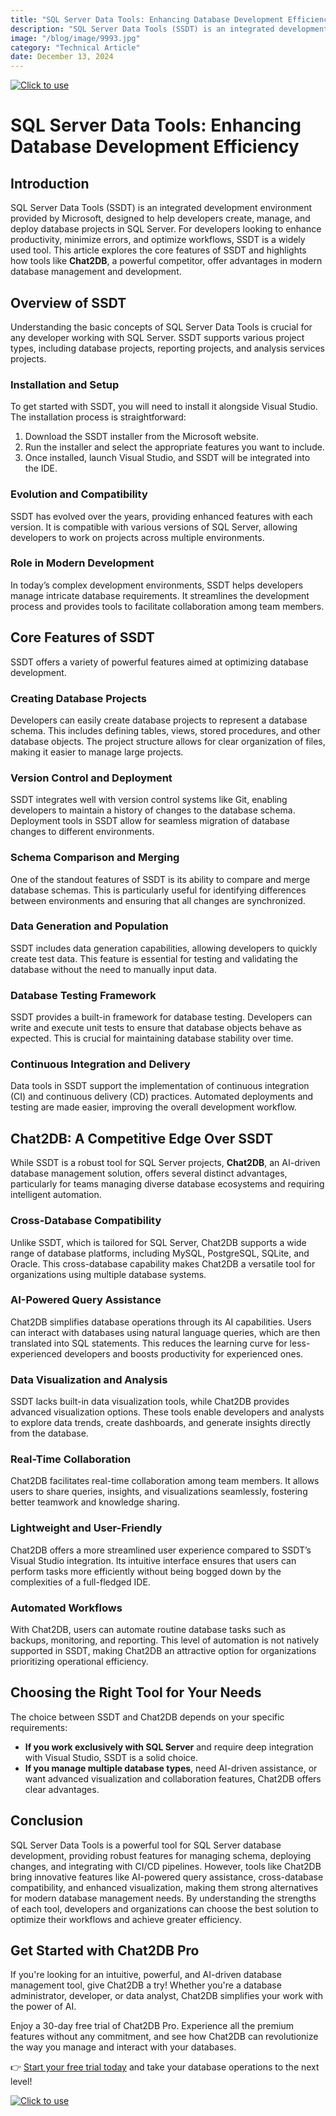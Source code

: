 ```yaml
---
title: "SQL Server Data Tools: Enhancing Database Development Efficiency"
description: "SQL Server Data Tools (SSDT) is an integrated development environment provided by Microsoft, designed to help developers create, manage, and deploy database projects in SQL Server."
image: "/blog/image/9993.jpg"
category: "Technical Article"
date: December 13, 2024
---
```

[![Click to use](/image/blog/bg/chat2db1.png)](https://app.chat2db.ai/)
# SQL Server Data Tools: Enhancing Database Development Efficiency


<Authors date="December 13, 2024">
  <Author name="Jing" link="https://chat2db.ai" />
</Authors>

## Introduction

SQL Server Data Tools (SSDT) is an integrated development environment provided by Microsoft, designed to help developers create, manage, and deploy database projects in SQL Server. For developers looking to enhance productivity, minimize errors, and optimize workflows, SSDT is a widely used tool. This article explores the core features of SSDT and highlights how tools like **Chat2DB**, a powerful competitor, offer advantages in modern database management and development.

## Overview of SSDT

Understanding the basic concepts of SQL Server Data Tools is crucial for any developer working with SQL Server. SSDT supports various project types, including database projects, reporting projects, and analysis services projects.

### Installation and Setup

To get started with SSDT, you will need to install it alongside Visual Studio. The installation process is straightforward:

1. Download the SSDT installer from the Microsoft website.
2. Run the installer and select the appropriate features you want to include.
3. Once installed, launch Visual Studio, and SSDT will be integrated into the IDE.

### Evolution and Compatibility

SSDT has evolved over the years, providing enhanced features with each version. It is compatible with various versions of SQL Server, allowing developers to work on projects across multiple environments.

### Role in Modern Development

In today’s complex development environments, SSDT helps developers manage intricate database requirements. It streamlines the development process and provides tools to facilitate collaboration among team members.

## Core Features of SSDT

SSDT offers a variety of powerful features aimed at optimizing database development.

### Creating Database Projects

Developers can easily create database projects to represent a database schema. This includes defining tables, views, stored procedures, and other database objects. The project structure allows for clear organization of files, making it easier to manage large projects.

### Version Control and Deployment

SSDT integrates well with version control systems like Git, enabling developers to maintain a history of changes to the database schema. Deployment tools in SSDT allow for seamless migration of database changes to different environments.

### Schema Comparison and Merging

One of the standout features of SSDT is its ability to compare and merge database schemas. This is particularly useful for identifying differences between environments and ensuring that all changes are synchronized.

### Data Generation and Population

SSDT includes data generation capabilities, allowing developers to quickly create test data. This feature is essential for testing and validating the database without the need to manually input data.

### Database Testing Framework

SSDT provides a built-in framework for database testing. Developers can write and execute unit tests to ensure that database objects behave as expected. This is crucial for maintaining database stability over time.

### Continuous Integration and Delivery

Data tools in SSDT support the implementation of continuous integration (CI) and continuous delivery (CD) practices. Automated deployments and testing are made easier, improving the overall development workflow.

## Chat2DB: A Competitive Edge Over SSDT

While SSDT is a robust tool for SQL Server projects, **Chat2DB**, an AI-driven database management solution, offers several distinct advantages, particularly for teams managing diverse database ecosystems and requiring intelligent automation.

### Cross-Database Compatibility

Unlike SSDT, which is tailored for SQL Server, Chat2DB supports a wide range of database platforms, including MySQL, PostgreSQL, SQLite, and Oracle. This cross-database capability makes Chat2DB a versatile tool for organizations using multiple database systems.

### AI-Powered Query Assistance

Chat2DB simplifies database operations through its AI capabilities. Users can interact with databases using natural language queries, which are then translated into SQL statements. This reduces the learning curve for less-experienced developers and boosts productivity for experienced ones.

### Data Visualization and Analysis

SSDT lacks built-in data visualization tools, while Chat2DB provides advanced visualization options. These tools enable developers and analysts to explore data trends, create dashboards, and generate insights directly from the database.

### Real-Time Collaboration

Chat2DB facilitates real-time collaboration among team members. It allows users to share queries, insights, and visualizations seamlessly, fostering better teamwork and knowledge sharing.

### Lightweight and User-Friendly

Chat2DB offers a more streamlined user experience compared to SSDT’s Visual Studio integration. Its intuitive interface ensures that users can perform tasks more efficiently without being bogged down by the complexities of a full-fledged IDE.

### Automated Workflows

With Chat2DB, users can automate routine database tasks such as backups, monitoring, and reporting. This level of automation is not natively supported in SSDT, making Chat2DB an attractive option for organizations prioritizing operational efficiency.

## Choosing the Right Tool for Your Needs

The choice between SSDT and Chat2DB depends on your specific requirements:

- **If you work exclusively with SQL Server** and require deep integration with Visual Studio, SSDT is a solid choice.
- **If you manage multiple database types**, need AI-driven assistance, or want advanced visualization and collaboration features, Chat2DB offers clear advantages.

## Conclusion

SQL Server Data Tools is a powerful tool for SQL Server database development, providing robust features for managing schema, deploying changes, and integrating with CI/CD pipelines. However, tools like Chat2DB bring innovative features like AI-powered query assistance, cross-database compatibility, and enhanced visualization, making them strong alternatives for modern database management needs. By understanding the strengths of each tool, developers and organizations can choose the best solution to optimize their workflows and achieve greater efficiency.

## Get Started with Chat2DB Pro

If you're looking for an intuitive, powerful, and AI-driven database management tool, give Chat2DB a try! Whether you're a database administrator, developer, or data analyst, Chat2DB simplifies your work with the power of AI.

Enjoy a 30-day free trial of Chat2DB Pro. Experience all the premium features without any commitment, and see how Chat2DB can revolutionize the way you manage and interact with your databases.

👉 [Start your free trial today](https://app.chat2db.ai/) and take your database operations to the next level!


[![Click to use](/image/blog/bg/chat2db.jpg)](https://app.chat2db.ai/)

